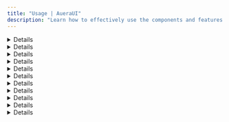```yaml
---
title: "Usage | AueraUI"
description: "Learn how to effectively use the components and features of AueraUI to build your UI with ease."
---
```


<DetailCard description="Learn how to effectively use the components and features of AueraUI to build your UI with ease." />

<Details id="basic-usage" className="mb-2">
 <HeaderLabel id="basic-usage">Basic Usage</HeaderLabel>
<p className="text">
  After <TabLink to="/docs/getting-started/quick-start#installation" label="installation" />, 
  you can import any AueraUI component and start playing around. For example, 
  try changing the variant on the <TabLink to="/docs/components/button" label="Button" />
</p>
 <Tabs variant='solid' className='mt-2'>
 <TabHandle value="preview">Preview</TabHandle>
 <TabHandle value="code">Code</TabHandle>
 <TabPanel>
<Card fullWidth>
  <Stack fullWidth><Button>Hello world</Button></Stack>
</Card>
 </TabPanel>
 <TabPanel>
  <CodeBlock fileName='App.tsx' lg='tsx' code={`import { Button } from 'auera-ui';

  return <Button>Hello world</Button>;
}`} />
 </TabPanel>
 </Tabs>
</Details>

<Details id="globals">
  <HeaderLabel id="globals">Globals</HeaderLabel>
  <p className="text">Since AueraUI is built to function globally, you can control the look and behavior of your app using the <CodeTag>Provider</CodeTag> and hooks.</p>
</Details>

<Details id="flavour">
  <HeaderLabel id="flavour" as='h3'>Flavour</HeaderLabel>
  <p className="text">AueraUI components are available in a variety of design flavors, offering high-quality looks and functionality.</p>
<p className="text">
  To change the default flavor, pass the <CodeTag>flavour</CodeTag> prop to the Provider, or to a specific component.
</p>
  <Tabs variant='solid' className='mt-2'>
 <TabHandle value="preview">Preview</TabHandle>
 <TabHandle value="code">Code</TabHandle>
 <TabPanel>
<Card fullWidth>
  <Stack fullWidth wrap align='horizontal'>
   <Button>Corporate</Button>
   <Button flavour='frost'>Frost</Button>
   <Button flavour='neumorphic'>Neumorphic</Button>
  </Stack>
</Card>
 </TabPanel>
 <TabPanel>
  <CodeBlock fileName='App.tsx' lg='tsx' code={`import { Button, Stack } from 'auera-ui';

   return (
     <Stack fullWidth wrap align='horizontal'>
       <Button>Corporate</Button>
       <Button flavour="frost">Frost</Button>
       <Button flavour="neumorphic">Neumorphic</Button>
     </Stack>
   );
}
`} />
 </TabPanel>
 </Tabs>
</Details>

<Details id='theme'>
 <HeaderLabel id="theme" as='h3'>Theme</HeaderLabel>
 <p className="text">AueraUI allows you to customize the look and feel of your application with its flexible theming system. 
 The <CodeTag>ThemeProvider</CodeTag> component enables global theme management, allowing you to apply consistent styling across your app.</p>
</Details>

<Details id="default-theme">
 <HeaderLabel id="default-theme" as='h3'>Default Theme</HeaderLabel>
<p className="text">By default, AueraUI detects the user's system theme and applies the appropriate theme. This provides a seamless experience for users,
 as the UI will automatically align with their system settings.</p>
</Details>

<Details id="toggle-theme">
 <HeaderLabel id="toggle-theme" as='h3'>ToggleTheme</HeaderLabel>
<p className="text">
AueraUI provides a toggle function that allows you to manually switch between the user's system theme and AueraUI's theme set.
 The toggle function has two main options:
 </p>

 <ul className="text font-inter list-disc pl-3 gap-4 flex flex-col">
    <li>
        <CodeTag>toggleTheme.system</CodeTag>: Switches to the user's system theme based on the user's operating system settings.
    </li>
    <li>
        <CodeTag>toggleTheme.main</CodeTag>: Switches to AueraUI's predefined theme set, 
    </li>
  </ul>
  <p className='text'>
  This toggleTheme functionality is useful when you want to give users the ability to manually switch between system preferences and the app's theme.
  </p>
  <h4 className="text-primary font-inter font-semibold">
  Example Usage:
  </h4>
  <CodeBlock fileName='App.tsx' lg='tsx' code={`import { useTheme, Button } from 'auera-ui';

  const { toggleTheme } = useTheme();

  return (
    <div>
      <Button onClick={() => toggleTheme.system()}>Use System Theme</Button>
      <Button onClick={() => toggleTheme.main()}>Use AueraUI Theme</Button>
    </div>
  );
}`} />
</Details>

<Details id="trigger">
  <HeaderLabel id="trigger">Trigger</HeaderLabel>
  <p className="text">Triggers in AueraUI are a set of components designed to let you open specific UI elements or components
   from anywhere within your application seamlessly.</p>
  <p className="text">Most components in AueraUI are designed to integrate seamlessly with Triggers, making it easy to
   create dynamic and interactive user interfaces.</p> 
</Details>

<Details id="using-trigger">
  <HeaderLabel id="using-trigger" as='h3'>Using Trigger</HeaderLabel>
<p className="text">There are two ways to use a component trigger in AueraUI:</p>
<ul className="text font-inter list-disc pl-3 gap-4 flex flex-col">
  <li>
    <b>Using component-based triggers</b>: These are specialized components like <CodeTag>ModalTrigger</CodeTag> and
     <CodeTag>DrawerTrigger</CodeTag>, designed to directly open specific components.
  </li>
  <li>
    <b>Using the <CodeTag>withTrigger</CodeTag> prop</b>: This prop is available for select components in AueraUI, such as
     <CodeTag>Button</CodeTag> and <CodeTag>IconButton</CodeTag>, enabling them to act as triggers for specific components.
  </li>
</ul>
</Details>

<Details>
<p className="text">
  Refer to the <TabLink to="/docs/components/button#with-trigger" label="Button" /> documentation for a detailed usage example
   of the <CodeTag>withTrigger</CodeTag> prop.
</p>
</Details>

<Details id="trigger-props">
  <HeaderLabel id="trigger-props" as="h3">Trigger Props</HeaderLabel>
  <p className="text">
    When using the <CodeTag>withTrigger</CodeTag> prop, there are a set of required props that need to be provided:
  </p>
  <ul className="text font-inter list-disc pl-3 gap-4 flex flex-col">
    <li>
      <b><CodeTag>trigger</CodeTag></b>: Specifies the target component to trigger, such as <CodeTag>Modal</CodeTag> or <CodeTag>Drawer</CodeTag>.
    </li>
    <li>
      <b><CodeTag>triggerType</CodeTag></b>: Determines the type of trigger action, either <CodeTag>open</CodeTag> or <CodeTag>close</CodeTag>.
    </li>
    <li>
      <b><CodeTag>triggerValue</CodeTag></b>: A unique value used to identify the target component. This value must match the corresponding
       value provided to the parent or "barrel" component (e.g., <CodeTag>Modal</CodeTag> or <CodeTag>Drawer</CodeTag>).
    </li>
  </ul>
</Details>

<Details id="overlays">
  <HeaderLabel id="overlays">Overlays</HeaderLabel>
  <p className="text">
  To maintain better organization, keep all overlay components (e.g., <CodeTag>Modal</CodeTag>, <CodeTag>Drawer</CodeTag>) in an <CodeTag>overlays</CodeTag> folder.
  </p>
   {  /* Create a single file, such as <CodeTag>overlays/container.js</CodeTag> or <CodeTag>overlays/container.tsx</CodeTag>, to import all the overlay components, wrap them in a container component, and export the container. This approach simplifies imports and centralizes overlay management. */}
</Details>